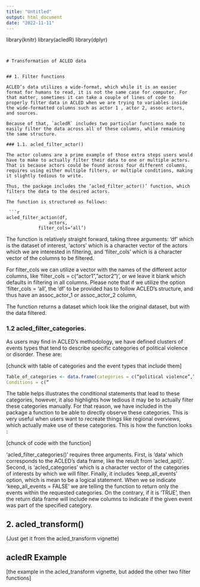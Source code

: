 ```yaml
---
title: "Untitled"
output: html_document
date: "2022-11-11"
---
```

library(knitr)
library(acledR)
library(dplyr)
```


# Transformation of ACLED data


## 1. Filter functions

ACLED’s data utilizes a wide-format, which while it is an easier format for humans to read, it is not the same case for computer. For that matter, sometimes it can take a couple of lines of code to properly filter data in ACLED when we are trying to variables inside the wide-formatted columns such as actor 1 , actor 2, assoc actors, and sources.

Because of that, `acledR` includes two particular functions made to easily filter the data across all of these columns, while remaining the same structure. 

### 1.1. acled_filter_actor()

The actor columns are a prime example of those extra steps users would have to make to actually filter their data to one or multiple actors. That is because actors could be found across four different columns, requires using either multiple filters, or multiple conditions, making it slightly tedious to write. 

Thus, the package includes the ‘acled_filter_actor()’ function, which filters the data to the desired actors. 

The function is structured as follows:

 ```r

acled_filter_action(df,
		    	actors, 
			filter_cols=‘all’)

```

The function is relatively straight forward, taking three arguments: ‘df’ which is the dataset of interest, ‘actors’ which is a character vector of the actors which we are interested in filtering, and ‘filter_cols’ which is a character vector of the columns to be filtered. 

For filter_cols we can utilize a vector with the names of the different actor columns, like ‘filter_cols = c(“actor1”,”actor2”)’, or we leave it blank which defaults in filtering in all columns. Please note that if we utilize the option ‘filter_cols = ‘all’,  the ‘df’ to be provided has to follow ACLED’s structure, and thus have an assoc_actor_1 or assoc_actor_2 column, 

The function returns a dataset which look like the original dataset, but with the data filtered. 

### 1.2 acled_filter_categories.

As users may find in ACLED’s methodology, we have defined clusters of events types that tend to describe specific categories of political violence or disorder. These are:

[chunck with table of categories and the event types that include them]

```r

Table_of_categories <- data.frame(categories = c(“political violence”,”organized_political_violence”,”disorder”,”demostrations”),
Conditions = c(“


```



The table helps illustrates the conditional statements that lead to these categories, however, it also highlights how tedious it may be to actually filter these categories manually. For that reason, we have included in the package a function to be able to directly observe these categories. This is very useful when users want to recreate things like regional overviews, which actually make use of these categories. This is how the function looks :

[chunck of code with the function]


‘acled_filter_categories()’ requires three arguments. First, is ‘data’ which corresponds to the ACLED’s data frame, like the result from ‘acled_api()’. Second, is ‘acled_categories’ which is a character vector of the categories of interests by which we will filter. Finally, it includes  ‘keep_all_events’ option, which is mean to be a logical statement. When we se indicate ‘keep_all_events = FALSE’ we are telling the function to return only the events within the requested categories. On the contrary, if it is ‘TRUE’, then the return data frame will include new columns to indicate if the given event was part of the specified category. 


## 2. acled_transform()

(Just get it from the acled_transform vignette) 


## acledR Example

[the example in the acled_transform vignette, but added the other two filter functions]
